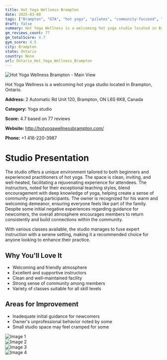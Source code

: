 ```yaml
---
title: Hot Yoga Wellness Brampton
date: 2025-03-08
tags: ["Brampton", "GTA", "hot yoga", "pilates", "community-focused", "clean environment", "Brampton"]  
draft: false
summary: Hot Yoga Wellness is a welcoming hot yoga studio located in Brampton, Ontario.
gm_reviews_count: 77
gm_totalScore: 4.7
gym_score: 4.5
city: Brampton
state: Ontario
country: None
url: Ontario_Hot_Yoga_Wellness_Brampton
---
```


<div className="aspect-[16/9] relative my-8">
  <img 
    src="https://lh5.googleusercontent.com/p/AF1QipO3PTiI2jMxy4LQzm6cxLty1xLsgA8ohKEEM5Pe=w1920-h1080-k-no"
    alt="Hot Yoga Wellness Brampton - Main View"
    className="object-cover absolute inset-0 w-full h-full rounded-lg"
  />
</div>

Hot Yoga Wellness is a welcoming hot yoga studio located in Brampton, Ontario.

**Address:** 2 Automatic Rd Unit 120, Brampton, ON L6S 6K8, Canada

**Category:** Yoga studio

**Score:** 4.7 based on 77 reviews

**Website:** http://hotyogawellnessbrampton.com/

**Phone:** +1 416-220-3987

# Studio Presentation

The studio offers a unique environment tailored to both beginners and experienced practitioners of hot yoga. The space is clean, inviting, and well-heated, facilitating a rejuvenating experience for attendees. The instructors, noted for their exceptional teaching styles, blend encouragement with deep knowledge of yoga, helping create a sense of community among participants. The owner is recognized for his warm and welcoming demeanor, ensuring everyone feels like part of the family. Despite some initial negative experiences regarding guidance for newcomers, the overall atmosphere encourages members to return consistently and build connections within the community.

With various classes available, the studio manages to fuse expert instruction with a serene setting, making it a recommended choice for anyone looking to enhance their practice.

## Why You'll Love It

- Welcoming and friendly atmosphere
- Excellent and supportive instructors
- Clean and well-maintained facility
- Strong sense of community among members
- Variety of classes suitable for all skill levels

## Areas for Improvement

- Inadequate initial guidance for newcomers
- Owner's unprofessional behavior noted by some
- Small studio space may feel cramped for some

<div className="grid grid-cols-1 xl:grid-cols-2 gap-4 my-8">
<div className="aspect-[4/3] relative"><img src="https://lh5.googleusercontent.com/p/AF1QipMaJvkMkQeJJEaBH84mAtnXM8D11-3-l6LJzs9H=w1920-h1080-k-no" alt="Image 1" className="object-cover absolute inset-0 w-full h-full rounded-lg" /></div>
<div className="aspect-[4/3] relative"><img src="https://lh5.googleusercontent.com/p/AF1QipN9LCgRKC1uJg_aiPEguBfQLpkvGeH4OHdE6ebd=w1920-h1080-k-no" alt="Image 2" className="object-cover absolute inset-0 w-full h-full rounded-lg" /></div>
<div className="aspect-[4/3] relative"><img src="https://lh5.googleusercontent.com/p/AF1QipN3hXQJyhznssE1uiaWMqqvSJmjxLbS8u92feQ8=w1920-h1080-k-no" alt="Image 3" className="object-cover absolute inset-0 w-full h-full rounded-lg" /></div>
<div className="aspect-[4/3] relative"><img src="https://lh5.googleusercontent.com/p/AF1QipOCM5dx7j_Fwe13vIJPs7_wcROjau4lrFwzTFZj=w1920-h1080-k-no" alt="Image 4" className="object-cover absolute inset-0 w-full h-full rounded-lg" /></div>
</div>